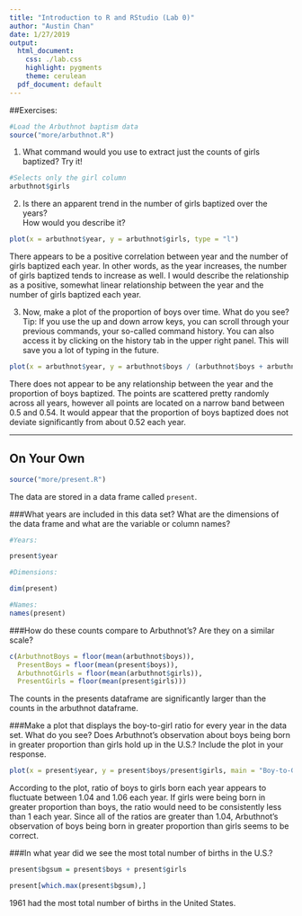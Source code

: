 ---
title: "Introduction to R and RStudio (Lab 0)"
author: "Austin Chan"
date: 1/27/2019
output:
  html_document:
    css: ./lab.css
    highlight: pygments
    theme: cerulean
  pdf_document: default
---

##Exercises:

```{r load-abrbuthnot-data, eval=TRUE}
#Load the Arbuthnot baptism data
source("more/arbuthnot.R")
```


1.  What command would you use to extract just the counts of girls baptized? Try
    it!

```{r}
#Selects only the girl column
arbuthnot$girls
```


2.  Is there an apparent trend in the number of girls baptized over the years?  
    How would you describe it?

```{r plot-girls-vs-year-line, eval=TRUE}
plot(x = arbuthnot$year, y = arbuthnot$girls, type = "l")
```

There appears to be a positive correlation between year and the number of girls baptized each year. In other words, as the year increases, the number of girls baptized tends to increase as well. I would describe the relationship as a positive, somewhat linear relationship between the year and the number of girls baptized each year.


3.  Now, make a plot of the proportion of boys over time. What do you see? Tip: 
If you use the up and down arrow keys, you can scroll through your previous 
commands, your so-called command history. You can also access it by clicking on 
the history tab in the upper right panel.  This will save you a lot of typing in
the future.

```{r}
plot(x = arbuthnot$year, y = arbuthnot$boys / (arbuthnot$boys + arbuthnot$girls))
```

There does not appear to be any relationship between the year and the proportion of boys baptized. The points are scattered pretty randomly across all years, however all points are located on a narrow band between 0.5 and 0.54. It would appear that the proportion of boys baptized does not deviate significantly from about 0.52 each year.

* * *

## On Your Own

```{r load-present-data, eval=TRUE}
source("more/present.R")
```

The data are stored in a data frame called `present`.

###What years are included in this data set? What are the dimensions of the data frame and what are the variable or column names?

```{r}
#Years:

present$year
```

```{r}
#Dimensions:

dim(present)
```

```{r}
#Names:
names(present)
```


###How do these counts compare to Arbuthnot's? Are they on a similar scale?

```{r}
c(ArbuthnotBoys = floor(mean(arbuthnot$boys)), 
  PresentBoys = floor(mean(present$boys)),
  ArbuthnotGirls = floor(mean(arbuthnot$girls)),
  PresentGirls = floor(mean(present$girls)))
```

The counts in the presents dataframe are significantly larger than the counts in the arbuthnot dataframe.

###Make a plot that displays the boy-to-girl ratio for every year in the data set. What do you see? Does Arbuthnot's observation about boys being born in greater proportion than girls hold up in the U.S.? Include the plot in your response.

```{r}
plot(x = present$year, y = present$boys/present$girls, main = "Boy-to-Girl Ratio per Year", xlab = "Year", ylab = "Boy-to-Girl Ratio")
```

According to the plot, ratio of boys to girls born each year appears to fluctuate between 1.04 and 1.06 each year. If girls were being born in greater proportion than boys, the ratio would need to be consistently less than 1 each year. Since all of the ratios are greater than 1.04, Arbuthnot's observation of boys being born in greater proportion than girls seems to be correct. 

###In what year did we see the most total number of births in the U.S.? 

```{r}
present$bgsum = present$boys + present$girls

present[which.max(present$bgsum),]
```

1961 had the most total number of births in the United States.


